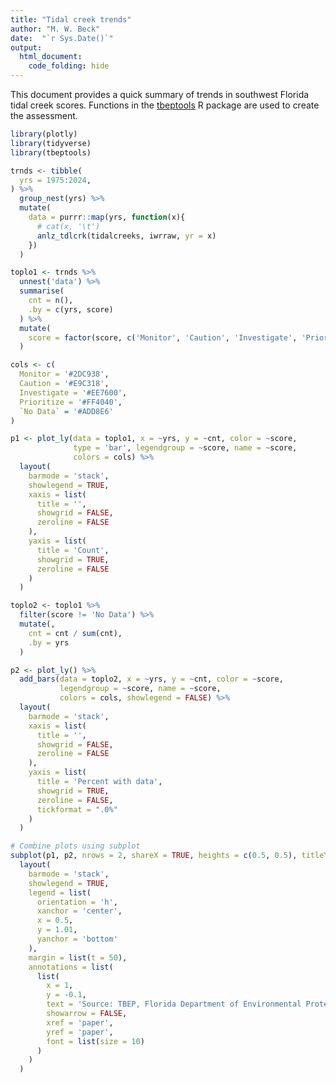 ```yaml
---
title: "Tidal creek trends"
author: "M. W. Beck"
date:  "`r Sys.Date()`"
output: 
  html_document:
    code_folding: hide
---
```


This document provides a quick summary of trends in southwest Florida tidal creek scores.  Functions in the [tbeptools](https://tbep-tech.github.io/tbeptools/){target="_blank"} R package are used to create the assessment.

```r
library(plotly)
library(tidyverse)
library(tbeptools)

trnds <- tibble(
  yrs = 1975:2024,
) %>% 
  group_nest(yrs) %>% 
  mutate(
    data = purrr::map(yrs, function(x){
      # cat(x, '\t')
      anlz_tdlcrk(tidalcreeks, iwrraw, yr = x)
    }) 
  )

toplo1 <- trnds %>% 
  unnest('data') %>% 
  summarise(
    cnt = n(), 
    .by = c(yrs, score)
  ) %>% 
  mutate(
    score = factor(score, c('Monitor', 'Caution', 'Investigate', 'Prioritize', 'No Data'))
  )

cols <- c(
  Monitor = '#2DC938', 
  Caution = '#E9C318', 
  Investigate = '#EE7600', 
  Prioritize = '#FF4040',
  `No Data` = '#ADD8E6'
)

p1 <- plot_ly(data = toplo1, x = ~yrs, y = ~cnt, color = ~score,
              type = 'bar', legendgroup = ~score, name = ~score,
              colors = cols) %>%
  layout(
    barmode = 'stack',
    showlegend = TRUE,
    xaxis = list(
      title = '',
      showgrid = FALSE,
      zeroline = FALSE
    ),
    yaxis = list(
      title = 'Count',
      showgrid = TRUE,
      zeroline = FALSE
    )
  )

toplo2 <- toplo1 %>% 
  filter(score != 'No Data') %>% 
  mutate(, 
    cnt = cnt / sum(cnt), 
    .by = yrs
  )

p2 <- plot_ly() %>%
  add_bars(data = toplo2, x = ~yrs, y = ~cnt, color = ~score,
           legendgroup = ~score, name = ~score,
           colors = cols, showlegend = FALSE) %>%
  layout(
    barmode = 'stack',
    xaxis = list(
      title = '',
      showgrid = FALSE,
      zeroline = FALSE
    ),
    yaxis = list(
      title = 'Percent with data',
      showgrid = TRUE,
      zeroline = FALSE,
      tickformat = ".0%"
    )
  )

# Combine plots using subplot
subplot(p1, p2, nrows = 2, shareX = TRUE, heights = c(0.5, 0.5), titleY = TRUE) %>%  
  layout(
    barmode = 'stack',
    showlegend = TRUE,
    legend = list(
      orientation = 'h',
      xanchor = 'center',
      x = 0.5,
      y = 1.01,
      yanchor = 'bottom'
    ),
    margin = list(t = 50),
    annotations = list(
      list(
        x = 1,
        y = -0.1,
        text = 'Source: TBEP, Florida Department of Environmental Protection, Impaired Waters Rule, Run 66',
        showarrow = FALSE,
        xref = 'paper',
        yref = 'paper',
        font = list(size = 10)
      )
    )
  )
```

